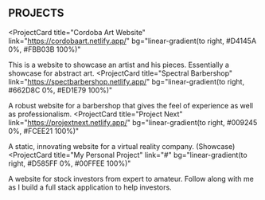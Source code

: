 ## PROJECTS

<ProjectCard
  title="Cordoba Art Website"
  link="https://cordobaart.netlify.app/"
  bg="linear-gradient(to right, #D4145A 0%, #FBB03B 100%)"
>
  This is a website to showcase an artist and his pieces. Essentially a showcase for abstract art. 
</ProjectCard>
<ProjectCard
  title="Spectral Barbershop"
  link="https://spectbarbershop.netlify.app/"
  bg="linear-gradient(to right, #662D8C 0%, #ED1E79 100%)"
>
  A robust website for a barbershop that gives the feel of experience as well as professionalism.
</ProjectCard>
<ProjectCard
  title="Project Next"
  link="https://projextnext.netlify.app/"
  bg="linear-gradient(to right, #009245 0%, #FCEE21 100%)"
>
  A static, innovating website for a virtual reality company. (Showcase)
</ProjectCard>
<ProjectCard
  title="My Personal Project"
  link="#"
  bg="linear-gradient(to right, #D585FF 0%, #00FFEE 100%)"
>
  A website for stock investors from expert to amateur. Follow along with me as I build a full stack application to help investors.
</ProjectCard>
